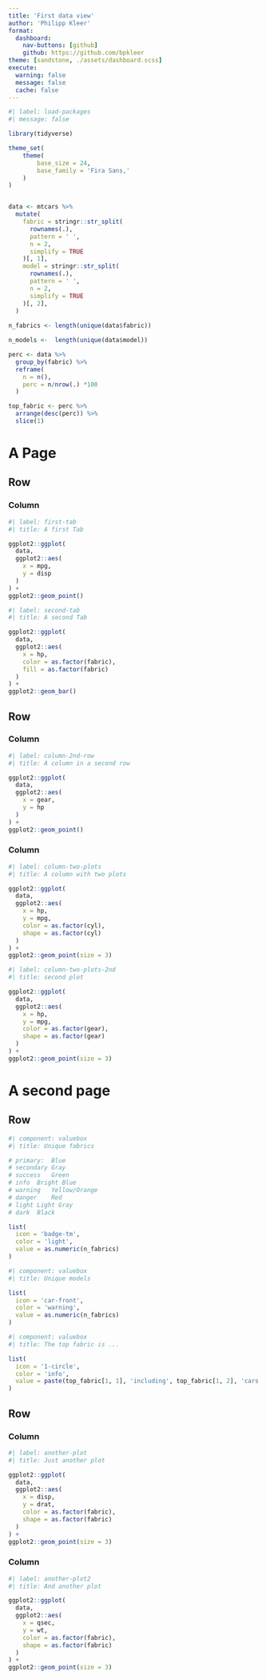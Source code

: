 ```yaml
---
title: 'First data view'
author: 'Philipp Kleer'
format: 
  dashboard:
    nav-buttons: [github]
    github: https://github.com/bpkleer
theme: [sandstone, ./assets/dashboard.scss]
execute: 
  warning: false
  message: false
  cache: false
---
```


```r
#| label: load-packages
#| message: false

library(tidyverse)

theme_set(
    theme(
        base_size = 24, 
        base_family = 'Fira Sans,'
    )    
) 


data <- mtcars %>%
  mutate(
    fabric = stringr::str_split(
      rownames(.), 
      pattern = ' ', 
      n = 2,
      simplify = TRUE
    )[, 1],
    model = stringr::str_split(
      rownames(.), 
      pattern = ' ', 
      n = 2,
      simplify = TRUE
    )[, 2],
  )
  
n_fabrics <- length(unique(data$fabric))

n_models <-  length(unique(data$model))

perc <- data %>% 
  group_by(fabric) %>%
  reframe(
    n = n(),
    perc = n/nrow(.) *100
  ) 

top_fabric <- perc %>% 
  arrange(desc(perc)) %>% 
  slice(1)
```

# A Page

## Row 

### Column {.tabset width='33%'}

```r
#| label: first-tab
#| title: A first Tab

ggplot2::ggplot(
  data,                                  
  ggplot2::aes(
    x = mpg,                                 
    y = disp
  )
) +                               
ggplot2::geom_point()
```

```r
#| label: second-tab
#| title: A second Tab

ggplot2::ggplot(
  data,                                 
  ggplot2::aes(
    x = hp,
    color = as.factor(fabric),
    fill = as.factor(fabric)
  ) 
) +                               
ggplot2::geom_bar()
```

## Row

### Column 
```r
#| label: column-2nd-row
#| title: A column in a second row

ggplot2::ggplot(
  data,                             
  ggplot2::aes(
    x = gear,                                 
    y = hp
  ) 
) +                               
ggplot2::geom_point()

```

### Column
```r
#| label: column-two-plots
#| title: A column with two plots

ggplot2::ggplot(
  data,
  ggplot2::aes(
    x = hp, 
    y = mpg, 
    color = as.factor(cyl), 
    shape = as.factor(cyl)
  )
) +
ggplot2::geom_point(size = 3)
```


```r
#| label: column-two-plots-2nd
#| title: second plot

ggplot2::ggplot(
  data,
  ggplot2::aes(
    x = hp, 
    y = mpg, 
    color = as.factor(gear), 
    shape = as.factor(gear)
  )
) +
ggplot2::geom_point(size = 3)
```

# A second page

## Row 

```r
#| component: valuebox
#| title: Unique fabrics

# primary:	Blue
# secondary	Gray
# success	Green
# info	Bright Blue
# warning	Yellow/Orange
# danger	Red
# light	Light Gray
# dark	Black

list(
  icon = 'badge-tm',
  color = 'light',
  value = as.numeric(n_fabrics)
)
```

```r
#| component: valuebox
#| title: Unique models

list(
  icon = 'car-front',
  color = 'warning',
  value = as.numeric(n_fabrics)
)
```

```r
#| component: valuebox
#| title: The top fabric is ...

list(
  icon = '1-circle',
  color = 'info',
  value = paste(top_fabric[1, 1], 'including', top_fabric[1, 2], 'cars')
)
```

## Row 

### Column 

```r
#| label: another-plot
#| title: Just another plot

ggplot2::ggplot(
  data,
  ggplot2::aes(
    x = disp, 
    y = drat, 
    color = as.factor(fabric), 
    shape = as.factor(fabric)
  )
) +
ggplot2::geom_point(size = 3)
```

### Column

```r
#| label: another-plot2
#| title: And another plot

ggplot2::ggplot(
  data,
  ggplot2::aes(
    x = qsec, 
    y = wt, 
    color = as.factor(fabric), 
    shape = as.factor(fabric)
  )
) +
ggplot2::geom_point(size = 3)
```
